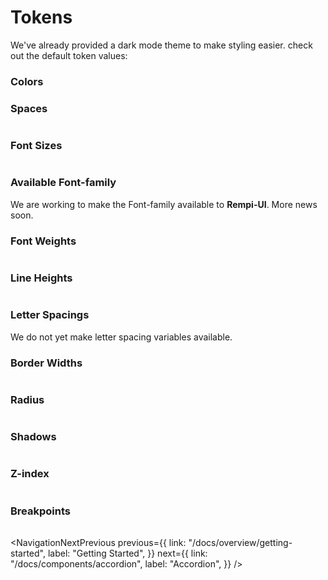 # Tokens

<Description text="Our tokens guide all stylizations and standardization of Rempi-UI." />

We've already provided a dark mode theme to make styling easier. check out
the default token values:

### Colors

<Table
  headers={{
    varTheme: "Variable in theme",
    varCSS: "CSS Variable",
    value: "Value",
  }}
  rows={[
    {
      value: "#161618 ",
      varTheme: "theme.colors.primary1",
      varCSS: "--colors-primary1",
    },
    {
      value: "#1c1c1f ",
      varTheme: "theme.colors.primary2",
      varCSS: "--colors-primary2",
    },
    {
      value: "#232326 ",
      varTheme: "theme.colors.primary3",
      varCSS: "--colors-primary3",
    },
    {
      value: "#28282c ",
      varTheme: "theme.colors.primary4",
      varCSS: "--colors-primary4",
    },
    {
      value: "#2e2e32 ",
      varTheme: "theme.colors.primary5",
      varCSS: "--colors-primary5",
    },
    {
      value: "#34343a ",
      varTheme: "theme.colors.primary6",
      varCSS: "--colors-primary6",
    },
    {
      value: "#3e3e44 ",
      varTheme: "theme.colors.primary7",
      varCSS: "--colors-primary7",
    },
    {
      value: "#504f57 ",
      varTheme: "theme.colors.primary8",
      varCSS: "--colors-primary8",
    },
    {
      value: "#706f78 ",
      varTheme: "theme.colors.primary9",
      varCSS: "--colors-primary9",
    },
    {
      value: "#7e7d86 ",
      varTheme: "theme.colors.primary10",
      varCSS: "--colors-primary10",
    },
    {
      value: "#a09fa6 ",
      varTheme: "theme.colors.primary11",
      varCSS: "--colors-primary11",
    },
    {
      value: "#ededef ",
      varTheme: "theme.colors.primary12",
      varCSS: "--colors-primary12",
    },
    {
      value: "#1b141d ",
      varTheme: "theme.colors.secondary1",
      varCSS: "--colors-secondary1",
    },
    {
      value: "#221527 ",
      varTheme: "theme.colors.secondary2",
      varCSS: "--colors-secondary2",
    },
    {
      value: "#301a3a ",
      varTheme: "theme.colors.secondary3",
      varCSS: "--colors-secondary3",
    },
    {
      value: "#3a1e48 ",
      varTheme: "theme.colors.secondary4",
      varCSS: "--colors-secondary4",
    },
    {
      value: "#432155 ",
      varTheme: "theme.colors.secondary5",
      varCSS: "--colors-secondary5",
    },
    {
      value: "#4e2667 ",
      varTheme: "theme.colors.secondary6",
      varCSS: "--colors-secondary6",
    },
    {
      value: "#5f2d84 ",
      varTheme: "theme.colors.secondary7",
      varCSS: "--colors-secondary7",
    },
    {
      value: "#7938b2 ",
      varTheme: "theme.colors.secondary8",
      varCSS: "--colors-secondary8",
    },
    {
      value: "#8e4ec6 ",
      varTheme: "theme.colors.secondary9",
      varCSS: "--colors-secondary9",
    },
    {
      value: "#9d5bd2 ",
      varTheme: "theme.colors.secondary10",
      varCSS: "--colors-secondary10",
    },
    {
      value: "#bf7af0 ",
      varTheme: "theme.colors.secondary11",
      varCSS: "--colors-secondary11",
    },
    {
      value: "#f7ecfc ",
      varTheme: "theme.colors.secondary12",
      varCSS: "--colors-secondary12",
    },
    {
      value: "#1d1412 ",
      varTheme: "theme.colors.error1",
      varCSS: "--colors-error1",
    },
    {
      value: "#2a1410 ",
      varTheme: "theme.colors.error2",
      varCSS: "--colors-error2",
    },
    {
      value: "#3b1813 ",
      varTheme: "theme.colors.error3",
      varCSS: "--colors-error3",
    },
    {
      value: "#481a14 ",
      varTheme: "theme.colors.error4",
      varCSS: "--colors-error4",
    },
    {
      value: "#541c15 ",
      varTheme: "theme.colors.error5",
      varCSS: "--colors-error5",
    },
    {
      value: "#652016 ",
      varTheme: "theme.colors.error6",
      varCSS: "--colors-error6",
    },
    {
      value: "#7f2315 ",
      varTheme: "theme.colors.error7",
      varCSS: "--colors-error7",
    },
    {
      value: "#a42a12 ",
      varTheme: "theme.colors.error8",
      varCSS: "--colors-error8",
    },
    {
      value: "#e54d2e ",
      varTheme: "theme.colors.error9",
      varCSS: "--colors-error9",
    },
    {
      value: "#ec5e41 ",
      varTheme: "theme.colors.error10",
      varCSS: "--colors-error10",
    },
    {
      value: "#f16a50 ",
      varTheme: "theme.colors.error11",
      varCSS: "--colors-error11",
    },
    {
      value: "#feefec ",
      varTheme: "theme.colors.error12",
      varCSS: "--colors-error12",
    },
    {
      value: "#0d1912 ",
      varTheme: "theme.colors.success1",
      varCSS: "--colors-success1",
    },
    {
      value: "#0c1f17 ",
      varTheme: "theme.colors.success2",
      varCSS: "--colors-success2",
    },
    {
      value: "#0f291e ",
      varTheme: "theme.colors.success3",
      varCSS: "--colors-success3",
    },
    {
      value: "#113123 ",
      varTheme: "theme.colors.success4",
      varCSS: "--colors-success4",
    },
    {
      value: "#133929 ",
      varTheme: "theme.colors.success5",
      varCSS: "--colors-success5",
    },
    {
      value: "#164430 ",
      varTheme: "theme.colors.success6",
      varCSS: "--colors-success6",
    },
    {
      value: "#1b543a ",
      varTheme: "theme.colors.success7",
      varCSS: "--colors-success7",
    },
    {
      value: "#236e4a ",
      varTheme: "theme.colors.success8",
      varCSS: "--colors-success8",
    },
    {
      value: "#30a46c ",
      varTheme: "theme.colors.success9",
      varCSS: "--colors-success9",
    },
    {
      value: "#3cb179 ",
      varTheme: "theme.colors.success10",
      varCSS: "--colors-success10",
    },
    {
      value: "#4cc38a ",
      varTheme: "theme.colors.success11",
      varCSS: "--colors-success11",
    },
    {
      value: "#e5fbeb ",
      varTheme: "theme.colors.success12",
      varCSS: "--colors-success12",
    },
    {
      value: "#1f1300 ",
      varTheme: "theme.colors.warning1",
      varCSS: "--colors-warning1",
    },
    {
      value: "#271700 ",
      varTheme: "theme.colors.warning2",
      varCSS: "--colors-warning2",
    },
    {
      value: "#341c00 ",
      varTheme: "theme.colors.warning3",
      varCSS: "--colors-warning3",
    },
    {
      value: "#3f2200 ",
      varTheme: "theme.colors.warning4",
      varCSS: "--colors-warning4",
    },
    {
      value: "#4a2900 ",
      varTheme: "theme.colors.warning5",
      varCSS: "--colors-warning5",
    },
    {
      value: "#573300 ",
      varTheme: "theme.colors.warning6",
      varCSS: "--colors-warning6",
    },
    {
      value: "#693f05 ",
      varTheme: "theme.colors.warning7",
      varCSS: "--colors-warning7",
    },
    {
      value: "#824e00 ",
      varTheme: "theme.colors.warning8",
      varCSS: "--colors-warning8",
    },
    {
      value: "#ffb224 ",
      varTheme: "theme.colors.warning9",
      varCSS: "--colors-warning9",
    },
    {
      value: "#ffcb47 ",
      varTheme: "theme.colors.warning10",
      varCSS: "--colors-warning10",
    },
    {
      value: "#f1a10d ",
      varTheme: "theme.colors.warning11",
      varCSS: "--colors-warning11",
    },
    {
      value: "#fef3dd ",
      varTheme: "theme.colors.warning12",
      varCSS: "--colors-warning12",
    },
    {
      value: "#0f1720 ",
      varTheme: "theme.colors.info1",
      varCSS: "--colors-info1",
    },
    {
      value: "#0f1b2d ",
      varTheme: "theme.colors.info2",
      varCSS: "--colors-info2",
    },
    {
      value: "#10243e ",
      varTheme: "theme.colors.info3",
      varCSS: "--colors-info3",
    },
    {
      value: "#102a4c ",
      varTheme: "theme.colors.info4",
      varCSS: "--colors-info4",
    },
    {
      value: "#0f3058 ",
      varTheme: "theme.colors.info5",
      varCSS: "--colors-info5",
    },
    {
      value: "#0d3868 ",
      varTheme: "theme.colors.info6",
      varCSS: "--colors-info6",
    },
    {
      value: "#0a4481 ",
      varTheme: "theme.colors.info7",
      varCSS: "--colors-info7",
    },
    {
      value: "#0954a5 ",
      varTheme: "theme.colors.info8",
      varCSS: "--colors-info8",
    },
    {
      value: "#0091ff ",
      varTheme: "theme.colors.info9",
      varCSS: "--colors-info9",
    },
    {
      value: "#369eff ",
      varTheme: "theme.colors.info10",
      varCSS: "--colors-info10",
    },
    {
      value: "#52a9ff ",
      varTheme: "theme.colors.info11",
      varCSS: "--colors-info11",
    },
    {
      value: "#eaf6ff ",
      varTheme: "theme.colors.info12",
      varCSS: "--colors-info12",
    },
    {
      value: "hsla(0, 0%, 0%, 0.012) ",
      varTheme: "theme.colors.black1",
      varCSS: "--colors-black1",
    },
    {
      value: "hsla(0, 0%, 0%, 0.027) ",
      varTheme: "theme.colors.black2",
      varCSS: "--colors-black2",
    },
    {
      value: "hsla(0, 0%, 0%, 0.047) ",
      varTheme: "theme.colors.black3",
      varCSS: "--colors-black3",
    },
    {
      value: "hsla(0, 0%, 0%, 0.071) ",
      varTheme: "theme.colors.black4",
      varCSS: "--colors-black4",
    },
    {
      value: "hsla(0, 0%, 0%, 0.090) ",
      varTheme: "theme.colors.black5",
      varCSS: "--colors-black5",
    },
    {
      value: "hsla(0, 0%, 0%, 0.114) ",
      varTheme: "theme.colors.black6",
      varCSS: "--colors-black6",
    },
    {
      value: "hsla(0, 0%, 0%, 0.141) ",
      varTheme: "theme.colors.black7",
      varCSS: "--colors-black7",
    },
    {
      value: "hsla(0, 0%, 0%, 0.220) ",
      varTheme: "theme.colors.black8",
      varCSS: "--colors-black8",
    },
    {
      value: "hsla(0, 0%, 0%, 0.439) ",
      varTheme: "theme.colors.black9",
      varCSS: "--colors-black9",
    },
    {
      value: "hsla(0, 0%, 0%, 0.478) ",
      varTheme: "theme.colors.black10",
      varCSS: "--colors-black10",
    },
    {
      value: "hsla(0, 0%, 0%, 0.565) ",
      varTheme: "theme.colors.black11",
      varCSS: "--colors-black11",
    },
    {
      value: "hsla(0, 0%, 0%, 0.910) ",
      varTheme: "theme.colors.black12",
      varCSS: "--colors-black12",
    },
    {
      value: "hsla(0, 0%, 100%, 0) ",
      varTheme: "theme.colors.white1",
      varCSS: "--colors-white1",
    },
    {
      value: "hsla(0, 0%, 100%, 0.013) ",
      varTheme: "theme.colors.white2",
      varCSS: "--colors-white2",
    },
    {
      value: "hsla(0, 0%, 100%, 0.034) ",
      varTheme: "theme.colors.white3",
      varCSS: "--colors-white3",
    },
    {
      value: "hsla(0, 0%, 100%, 0.056) ",
      varTheme: "theme.colors.white4",
      varCSS: "--colors-white4",
    },
    {
      value: "hsla(0, 0%, 100%, 0.086) ",
      varTheme: "theme.colors.white5",
      varCSS: "--colors-white5",
    },
    {
      value: "hsla(0, 0%, 100%, 0.124) ",
      varTheme: "theme.colors.white6",
      varCSS: "--colors-white6",
    },
    {
      value: "hsla(0, 0%, 100%, 0.176) ",
      varTheme: "theme.colors.white7",
      varCSS: "--colors-white7",
    },
    {
      value: "hsla(0, 0%, 100%, 0.249) ",
      varTheme: "theme.colors.white8",
      varCSS: "--colors-white8",
    },
    {
      value: "hsla(0, 0%, 100%, 0.386) ",
      varTheme: "theme.colors.white9",
      varCSS: "--colors-white9",
    },
    {
      value: "hsla(0, 0%, 100%, 0.446) ",
      varTheme: "theme.colors.white10",
      varCSS: "--colors-white10",
    },
    {
      value: "hsla(0, 0%, 100%, 0.592) ",
      varTheme: "theme.colors.white11",
      varCSS: "--colors-white11",
    },
    {
      value: "hsla(0, 0%, 100%, 0.923) ",
      varTheme: "theme.colors.white12",
      varCSS: "--colors-white12",
    },
    {
      value: "#161618 ",
      varTheme: "theme.colors.grey1",
      varCSS: "--colors-grey1",
    },
    {
      value: "#1c1c1f ",
      varTheme: "theme.colors.grey2",
      varCSS: "--colors-grey2",
    },
    {
      value: "#232326 ",
      varTheme: "theme.colors.grey3",
      varCSS: "--colors-grey3",
    },
    {
      value: "#28282c ",
      varTheme: "theme.colors.grey4",
      varCSS: "--colors-grey4",
    },
    {
      value: "#2e2e32 ",
      varTheme: "theme.colors.grey5",
      varCSS: "--colors-grey5",
    },
    {
      value: "#34343a ",
      varTheme: "theme.colors.grey6",
      varCSS: "--colors-grey6",
    },
    {
      value: "#3e3e44 ",
      varTheme: "theme.colors.grey7",
      varCSS: "--colors-grey7",
    },
    {
      value: "#504f57 ",
      varTheme: "theme.colors.grey8",
      varCSS: "--colors-grey8",
    },
    {
      value: "#706f78 ",
      varTheme: "theme.colors.grey9",
      varCSS: "--colors-grey9",
    },
    {
      value: "#7e7d86 ",
      varTheme: "theme.colors.grey10",
      varCSS: "--colors-grey10",
    },
    {
      value: "#a09fa6 ",
      varTheme: "theme.colors.grey11",
      varCSS: "--colors-grey11",
    },
    {
      value: "#ededef ",
      varTheme: "theme.colors.grey12",
      varCSS: "--colors-grey12",
    },
  ]}
/>

### Spaces

<Table
  caption="1rem = 16px"
  headers={{
    varTheme: "Variable in theme",
    varCSS: "CSS Variable",
    value: "Value in rem",
    valuePx: "Value in pixel",
  }}
  rows={[
    {
      value: ".125rem",
      valuePx: `${16 * 0.125}px`,
      varTheme: "theme.spaces[0]",
      varCSS: "--spaces-0",
    },
    {
      value: ".25rem",
      valuePx: `${16 * 0.25}px`,
      varTheme: "theme.spaces[1]",
      varCSS: "--spaces-1",
    },
    {
      value: ".5rem",
      valuePx: `${16 * 0.5}px`,
      varTheme: "theme.spaces[2]",
      varCSS: "--spaces-2",
    },
    {
      value: ".75rem",
      valuePx: `${16 * 0.75}px`,
      varTheme: "theme.spaces[3]",
      varCSS: "--spaces-3",
    },
    {
      value: "1rem",
      valuePx: `${16 * 1}px`,
      varTheme: "theme.spaces[4]",
      varCSS: "--spaces-4",
    },
    {
      value: "1.25rem",
      valuePx: `${16 * 1.25}px`,
      varTheme: "theme.spaces[5]",
      varCSS: "--spaces-5",
    },
    {
      value: "1.5rem",
      valuePx: `${16 * 1.5}px`,
      varTheme: "theme.spaces[6]",
      varCSS: "--spaces-6",
    },
    {
      value: "1.75rem",
      valuePx: `${16 * 1.75}px`,
      varTheme: "theme.spaces[7]",
      varCSS: "--spaces-7",
    },
    {
      value: "2rem",
      valuePx: `${16 * 2}px`,
      varTheme: "theme.spaces[8]",
      varCSS: "--spaces-8",
    },
    {
      value: "2.25rem",
      valuePx: `${16 * 2.25}px`,
      varTheme: "theme.spaces[9]",
      varCSS: "--spaces-9",
    },
    {
      value: "2.5rem",
      valuePx: `${16 * 2.5}px`,
      varTheme: "theme.spaces[10]",
      varCSS: "--spaces-10",
    },
    {
      value: "2.75rem",
      valuePx: `${16 * 2.75}px`,
      varTheme: "theme.spaces[11]",
      varCSS: "--spaces-11",
    },
    {
      value: "3rem",
      valuePx: `${16 * 3}px`,
      varTheme: "theme.spaces[12]",
      varCSS: "--spaces-12",
    },
    {
      value: "3.5rem",
      valuePx: `${16 * 3.5}px`,
      varTheme: "theme.spaces[13]",
      varCSS: "--spaces-13",
    },
    {
      value: "4rem",
      valuePx: `${16 * 4}px`,
      varTheme: "theme.spaces[14]",
      varCSS: "--spaces-14",
    },
    {
      value: "4.5rem",
      valuePx: `${16 * 4.5}px`,
      varTheme: "theme.spaces[15]",
      varCSS: "--spaces-15",
    },
    {
      value: "5rem",
      valuePx: `${16 * 5}px`,
      varTheme: "theme.spaces[16]",
      varCSS: "--spaces-16",
    },
    {
      value: "5.5rem",
      valuePx: `${16 * 5.5}px`,
      varTheme: "theme.spaces[17]",
      varCSS: "--spaces-17",
    },
    {
      value: "6rem",
      valuePx: `${16 * 6}px`,
      varTheme: "theme.spaces[18]",
      varCSS: "--spaces-18",
    },
  ]}
/>

### Font Sizes

<Table
  caption="1rem = 16px"
  headers={{
    varTheme: "Variable in theme",
    varCSS: "CSS Variable",
    value: "Value in rem",
    valuePx: "Value in pixel",
  }}
  rows={[
    {
      value: ".625rem",
      valuePx: `${16 * 0.625}px`,
      varTheme: "theme.fontSizes[1]",
      varCSS: "--font-sizes-1",
    },
    {
      value: ".75rem",
      valuePx: `${16 * 0.75}px`,
      varTheme: "theme.fontSizes[2]",
      varCSS: "--font-sizes-2",
    },
    {
      value: ".875rem",
      valuePx: `${16 * 0.875}px`,
      varTheme: "theme.fontSizes[3]",
      varCSS: "--font-sizes-3",
    },
    {
      value: "1rem",
      valuePx: `${16 * 1}px`,
      varTheme: "theme.fontSizes[4]",
      varCSS: "--font-sizes-4",
    },
    {
      value: "1.125rem",
      valuePx: `${16 * 1.125}px`,
      varTheme: "theme.fontSizes[5]",
      varCSS: "--font-sizes-5",
    },
    {
      value: "1.25rem",
      valuePx: `${16 * 1.25}px`,
      varTheme: "theme.fontSizes[6]",
      varCSS: "--font-sizes-6",
    },
    {
      value: "1.5rem",
      valuePx: `${16 * 1.5}px`,
      varTheme: "theme.fontSizes[7]",
      varCSS: "--font-sizes-7",
    },
    {
      value: "1.75rem",
      valuePx: `${16 * 1.75}px`,
      varTheme: "theme.fontSizes[8]",
      varCSS: "--font-sizes-8",
    },
    {
      value: "2rem",
      valuePx: `${16 * 2}px`,
      varTheme: "theme.fontSizes[9]",
      varCSS: "--font-sizes-9",
    },
    {
      value: "2.25rem",
      valuePx: `${16 * 2.25}px`,
      varTheme: "theme.fontSizes[10]",
      varCSS: "--font-sizes-10",
    },
    {
      value: "2.625rem",
      valuePx: `${16 * 2.625}px`,
      varTheme: "theme.fontSizes[11]",
      varCSS: "--font-sizes-11",
    },
    {
      value: "3rem",
      valuePx: `${16 * 3}px`,
      varTheme: "theme.fontSizes[12]",
      varCSS: "--font-sizes-12",
    },
  ]}
/>

### Available Font-family

We are working to make the Font-family available to <strong>Rempi-UI</strong>. More news soon.

### Font Weights

<Table
  headers={{
    varTheme: "Variable in theme",
    varCSS: "CSS Variable",
    value: "Value",
  }}
  rows={[
    {
      value: "300",
      varTheme: "theme.fontWeights[1]",
      varCSS: "--font-weights-1",
    },
    {
      value: "400",
      varTheme: "theme.fontWeights[2]",
      varCSS: "--font-weights-2",
    },
    {
      value: "500",
      varTheme: "theme.fontWeights[3]",
      varCSS: "--font-weights-3",
    },
    {
      value: "600",
      varTheme: "theme.fontWeights[4]",
      varCSS: "--font-weights-4",
    },
    {
      value: "700",
      varTheme: "theme.fontWeights[5]",
      varCSS: "--font-weights-5",
    },
    {
      value: "900",
      varTheme: "theme.fontWeights[6]",
      varCSS: "--font-weights-6",
    },
  ]}
/>

### Line Heights

<Table
  headers={{
    varTheme: "Variable in theme",
    varCSS: "CSS Variable",
    value: "Value",
  }}
  rows={[
    {
      value: "120%",
      varTheme: "theme.lineHeights[1]",
      varCSS: "--line-heights-1",
    },
    {
      value: "150%",
      varTheme: "theme.lineHeights[2]",
      varCSS: "--line-heights-2",
    },
  ]}
/>

### Letter Spacings

We do not yet make letter spacing variables available.

### Border Widths

<Table
  caption="1rem = 16px"
  headers={{
    varTheme: "Variable in theme",
    varCSS: "CSS Variable",
    value: "Value in rem",
    valuePx: "Value in pixel",
  }}
  rows={[
    {
      value: ".0625rem",
      valuePx: `${16 * 0.0625}px`,
      varTheme: "theme.borderWidths[1]",
      varCSS: "--border-widths-1",
    },
    {
      value: ".125rem",
      valuePx: `${16 * 0.125}px`,
      varTheme: "theme.borderWidths[2]",
      varCSS: "--border-widths-2",
    },
  ]}
/>

### Radius

<Table
  caption="1rem = 16px"
  headers={{
    varTheme: "Variable in theme",
    varCSS: "CSS Variable",
    value: "Value in rem",
    valuePx: "Value in pixel",
  }}
  rows={[
    {
      value: ".25rem",
      valuePx: `${16 * 0.25}px`,
      varTheme: "theme.radii[1]",
      varCSS: "--radii-1",
    },
    {
      value: ".5rem",
      valuePx: `${16 * 0.5}px`,
      varTheme: "theme.radii[2]",
      varCSS: "--radii-2",
    },
    {
      value: ".75rem",
      valuePx: `${16 * 0.75}px`,
      varTheme: "theme.radii[3]",
      varCSS: "--radii-3",
    },
    {
      value: "1rem",
      valuePx: `${16 * 1}px`,
      varTheme: "theme.radii[4]",
      varCSS: "--radii-4",
    },
    {
      value: "-",
      valuePx: "999px",
      varTheme: "theme.radii.pill",
      varCSS: "--radii-pill",
    },
  ]}
/>

### Shadows

<Table
  headers={{
    varTheme: "Variable in theme",
    varCSS: "CSS Variable",
    value: "Value",
  }}
  rows={[
    {
      value: "var(--colors-black6) 0 .5rem 1.5rem",
      varTheme: "theme.shadows[1]",
      varCSS: "--shadows-1",
    },
    {
      value: "var(--colors-black6) 0 .25rem .75rem",
      varTheme: "theme.shadows[2]",
      varCSS: "--shadows-2",
    },
    {
      value:
        "var(--colors-black5) 0 .0625rem .1875rem 0, var(--colors-black6) 0 .0625rem .125rem 0",
      varTheme: "theme.shadows[3]",
      varCSS: "--shadows-3",
    },
    {
      value: "var(--colors-black6) 0 0 0 .0625rem",
      varTheme: "theme.shadows[4]",
      varCSS: "--shadows-4",
    },
  ]}
/>

### Z-index

<Table
  headers={{
    varTheme: "Variable in theme",
    varCSS: "CSS Variable",
    value: "Value",
  }}
  rows={[
    {
      value: "1000",
      varTheme: "theme.zIndices[1]",
      varCSS: "--z-indices-1",
    },
    {
      value: "1002",
      varTheme: "theme.zIndices[2]",
      varCSS: "--z-indices-2",
    },
    {
      value: "1003",
      varTheme: "theme.zIndices[3]",
      varCSS: "--z-indices-3",
    },
    {
      value: "1004",
      varTheme: "theme.zIndices[4]",
      varCSS: "--z-indices-4",
    },
    {
      value: "1005",
      varTheme: "theme.zIndices[5]",
      varCSS: "--z-indices-5",
    },
    {
      value: "1006",
      varTheme: "theme.zIndices[6]",
      varCSS: "--z-indices-6",
    },
    {
      value: "1007",
      varTheme: "theme.zIndices[7]",
      varCSS: "--z-indices-7",
    },
    {
      value: "1008",
      varTheme: "theme.zIndices[8]",
      varCSS: "--z-indices-8",
    },
    {
      value: "1009",
      varTheme: "theme.zIndices[9]",
      varCSS: "--z-indices-9",
    },
    {
      value: "1010",
      varTheme: "theme.zIndices[10]",
      varCSS: "--z-indices-10",
    },
    {
      value: "1011",
      varTheme: "theme.zIndices[11]",
      varCSS: "--z-indices-11",
    },
    {
      value: "1012",
      varTheme: "theme.zIndices[12]",
      varCSS: "--z-indices-12",
    },
  ]}
/>

### Breakpoints

<Table
  headers={{
    varTheme: "Variable in theme",
    value: "Value",
  }}
  rows={[
    {
      value: "@media only screen and (max-width: 575px)",
      varTheme: "theme.breakpoints.initial",
    },
    {
      value: "@media only screen and (min-width: 576px)",
      varTheme: "theme.breakpoints[1]",
    },
    {
      value: "@media only screen and (min-width: 768px)",
      varTheme: "theme.breakpoints[2]",
    },
    {
      value: "@media only screen and (min-width: 992px)",
      varTheme: "theme.breakpoints[3]",
    },
    {
      value: "@media only screen and (min-width: 1200px)",
      varTheme: "theme.breakpoints[4]",
    },
    {
      value: "@media only screen and (min-width: 1400px)",
      varTheme: "theme.breakpoints[5]",
    },
  ]}
/>

<NavigationNextPrevious
  previous={{
    link: "/docs/overview/getting-started",
    label: "Getting Started",
  }}
  next={{
    link: "/docs/components/accordion",
    label: "Accordion",
  }}
/>

<EditThisPage url="overview/en-US/tokens.mdx" />
